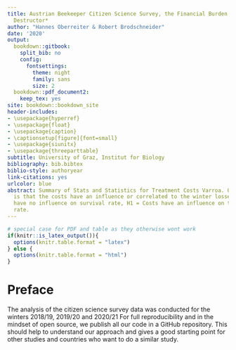 ```yaml
---
title: Austrian Beekeeper Citizen Science Survey, the Financial Burden to Fight *Varroa
  Destructor*
author: "Hannes Oberreiter & Robert Brodschneider"
date: '2020'
output:
  bookdown::gitbook:
    split_bib: no
    config:
      fontsettings:
        theme: night
        family: sans
        size: 2
  bookdown::pdf_document2:
    keep_tex: yes
site: bookdown::bookdown_site
header-includes:
- \usepackage{hyperref}
- \usepackage{float}
- \usepackage{caption}
- \captionsetup[figure]{font=small}
- \usepackage{siunitx}
- \usepackage{threeparttable}
subtitle: University of Graz, Institut for Biology
bibliography: bib.bibtex
biblio-style: authoryear
link-citations: yes
urlcolor: blue
abstract: Summary of Stats and Statistics for Treatment Costs Varroa. Our Hypothesis
  is that the costs have an influence or correlated to the winter losses. H0 = Costs
  have no influence on survival rate, H1 = Costs have an influence on the survival
  rate.
---
```

```r
# special case for PDF and table as they otherwise wont work
if(knitr::is_latex_output()){
  options(knitr.table.format = "latex")
} else {
  options(knitr.table.format = "html")
}
```

# Preface {-}

The analysis of the citizen science survey data was conducted for the winters 2018/19, 2019/20 and 2020/21 For full reproducibility and in the mindset of open source, we publish all our code in a GitHub repository. This should help to understand our approach and gives a good starting point for other studies and countries who want to do a similar study.
